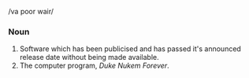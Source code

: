 /va poor wair/

===Noun===
#Software which has been publicised and has passed it's announced release date without being made available.
#The computer program, ''Duke Nukem Forever''.